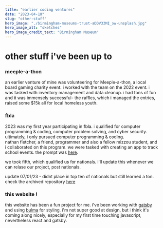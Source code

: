 ```yaml
---
title: "earlier coding ventures"
date: "2023-04-10"
slug: "other-stuff"
hero_image: "./birmingham-museums-trust-aDDV33MI_ow-unsplash.jpg"
hero_image_alt: "sketches"
hero_image_credit_text: "Birmingham Museum"
---
```



# other stuff i've been up to

### meeple-a-thon

an earlier venture of mine was volunteering for Meeple-a-thon, a local board gaming charity event. i worked with the team on the 2022 event.
i was tasked with inventory management and data cleanup. i had tons of fun and it was immensely successful- the raffles, which i managed the entries, raised some $15k all for local homeless youth.

### fbla 

2023 was my first year participating in fbla. i qualified for computer programming & coding, computer problem solving, and cyber security. ultimately, i only pursued computer programming & coding.  <br />
nathan fletcher, a friend, programmer and also a fellow mizzou student, and i collaborated on this program. we were tasked with creating an app to track school events. the prompt was [here](https://www.fbla-pbl.org/fbla-topics/). 

we took fifth, which qualified us for nationals. i'll update this whenever we can relase our project, post nationals.

update 07/01/23 - didnt place in top ten of nationals but still learned a ton. check the archived repository [here](https://github.com/NatFletch/FBLA-Programming-2023)


### this website !

this website has been a fun project for me. i've been working with [gatsby](https://www.gatsbyjs.com/) and using [bulma](https://bulma.io/) for styling. i'm not super good at design, but i think it's coming along nicely, especially for my first time touching javascript, nevertheless react and gatsby.